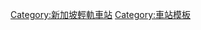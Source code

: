 <!-- Please do not omit LRT stations mentioned twice in different LRT lines as redundant, however if they are mentioned twice in the same LRT line you may.
-->{{Navbox
| name      = 新加坡輕軌車站
| title     = [[新加坡輕軌車站列表|新加坡輕軌車站]]
| state        = {{{state|autocollapse}}}
| bodyclass = hlist
| image     = [[File:Senja LRT Station, Singapore.jpg|100px|信佳輕軌站]]

| group1 = [[武吉班讓輕軌|武吉班讓]]
| list1  =
* [[蔡厝港地鐵/輕軌站|蔡厝港]]
* [[南景輕軌站|南景]]
* [[吉豐輕軌站|吉豐]]
* [[德惠輕軌站|德惠]]
* [[鳳凰輕軌站|鳳凰]]
* [[武吉班讓地鐵/輕軌站|武吉班讓]]
* [[柏提輕軌站|柏提]]
* [[秉定輕軌站|秉定]]
* [[萬吉輕軌站|萬吉]]
* [[法嘉輕軌站|法嘉]]
* [[實加輕軌站|實加]]
* [[澤拉邦輕軌站|澤拉邦]]
* [[信佳輕軌站|信佳]]
* <del>[[十里廣場輕軌站|十里廣場]]</del>

| group2 = [[盛港輕軌|盛港]]
| list2  = {{Navbox|child
| groupwidth = 9em
| group1     = 東環
| list1      =
* [[盛港地鐵/輕軌站|盛港]]
* [[康埔樺輕軌站|康埔樺]]
* [[棕美輕軌站|棕美]]
* [[碼高輕軌站|碼高]]
* [[港腳輕軌站|港腳]]
* [[蘭崗輕軌站|蘭崗]]
| group2     = 西環
| list2      =
* [[盛港地鐵/輕軌站|盛港]]
* [[振林輕軌站|振林]]
* [[農道輕軌站|農道]]
* [[古邦輕軌站|古邦]]
* [[丹甘輕軌站|丹甘]]
* [[芬微輕軌站|芬微]]
* [[拉雅輕軌站|拉雅]]
* [[同港輕軌站|同港]]
* [[仁宗輕軌站|仁宗]]
}}

| group3 = [[榜鵝輕軌|榜鵝]]
| list3  = {{Navbox|child
| groupwidth = 9em
| group1     = 東環
| list1      =
* [[榜鵝地鐵/輕軌站|榜鵝]]
* [[海灣輕軌站|海灣]]
* [[麗園輕軌站|麗園]]
* [[珊瑚輕軌站|珊瑚]]
* [[里維拉輕軌站|里維拉]]
* [[卡達魯輕軌站|卡達魯]]
* [[綠洲輕軌站|綠洲]]
* [[達邁輕軌站 (新加坡)|達邁]]
| group2     = 西環
| list2      =
* [[榜鵝地鐵/輕軌站|榜鵝]]
* [[三記輕軌站|三記]]
* ''[[德利輕軌站|德利]]''
* [[榜鵝坊輕軌站|榜鵝坊]]
* [[山姆輕軌站|山姆]]
* [[尼蒙輕軌站|尼蒙]]
* [[蘇芒輕軌站|蘇芒]]
* [[樹德輕軌站|樹德]]
}}

| below =
* ''斜體''車站尚未啟用
}}<noinclude>
{{collapsible option}}
[[Category:新加坡輕軌車站]]
[[Category:車站模板]]
</noinclude>